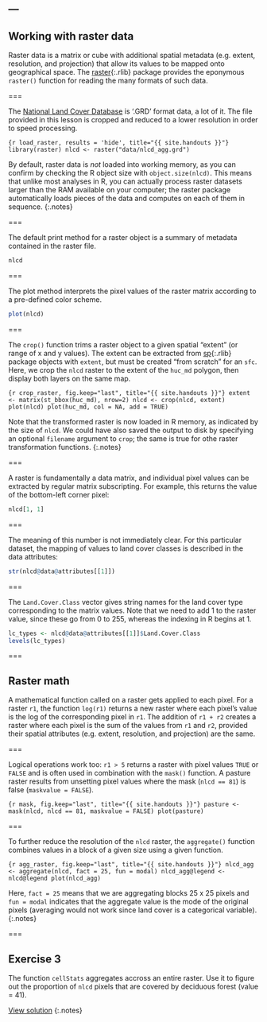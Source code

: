 ---
---

## Working with raster data

Raster data is a matrix or cube with additional spatial metadata (e.g. extent, resolution, and projection) that allow its values to be mapped onto geographical space. The [raster](){:.rlib} package provides the eponymous `raster()` function for reading the many formats of such data.

===

The [National Land Cover Database](http://www.mrlc.gov/nlcd2011.php) is '.GRD' format data, a lot of it. The file provided in this lesson is cropped and reduced to a lower resolution in order to speed processing.

```{r load_raster, results = 'hide', title="{{ site.handouts }}"}
library(raster)
nlcd <- raster("data/nlcd_agg.grd")
```

By default, raster data is *not* loaded into working memory, as you can confirm by checking the R object size with `object.size(nlcd)`. This means that unlike most analyses in R, you can actually process raster datasets larger than the RAM available on your computer; the raster package automatically loads pieces of the data and computes on each of them in sequence.
{:.notes}

===

The default print method for a raster object is a summary of metadata contained in the raster file.

```r
nlcd
```

===

The plot method interprets the pixel values of the raster matrix according to a pre-defined color scheme.

```r
plot(nlcd)
```

===

The `crop()` function trims a raster object to a given spatial "extent" (or range of x and y values). The extent can be extracted from [sp](){:.rlib} package objects with `extent`, but must be created "from scratch" for an `sfc`. Here, we crop the `nlcd` raster to the extent of the `huc_md` polygon, then display both layers on the same map. 

```{r crop_raster, fig.keep="last", title="{{ site.handouts }}"}
extent <- matrix(st_bbox(huc_md), nrow=2)
nlcd <- crop(nlcd, extent)
plot(nlcd)
plot(huc_md, col = NA, add = TRUE)
```

Note that the transformed raster is now loaded in R memory, as indicated by the size of `nlcd`. We could have also saved the output to disk by specifying an optional `filename` argument to `crop`; the same is true for othe raster transformation functions.
{:.notes}

===

A raster is fundamentally a data matrix, and individual pixel values can be extracted by regular matrix subscripting. For example, this returns the value of the bottom-left corner pixel:

```r
nlcd[1, 1]
```

===

The meaning of this number is not immediately clear. For this particular dataset, the mapping of values to land cover classes is described in the data attributes:

```r
str(nlcd@data@attributes[[1]])
```

===

The `Land.Cover.Class` vector gives string names for the land cover type corresponding to the matrix values. Note that we need to add 1 to the raster value, since these go from 0 to 255, whereas the indexing in R begins at 1.

```r
lc_types <- nlcd@data@attributes[[1]]$Land.Cover.Class
levels(lc_types)
```

===

## Raster math

A mathematical function called on a raster gets applied to each pixel. For a raster `r1`, the function `log(r1)` returns a new raster where each pixel's value is the log of the corresponding pixel in `r1`. The addition of `r1 + r2` creates a raster where each pixel is the sum of the values from `r1` and `r2`, provided their spatial attributes (e.g. extent, resolution, and projection) are the same.

===

Logical operations work too: `r1 > 5` returns a raster with pixel values `TRUE` or `FALSE` and is often used in combination with the `mask()` function. A pasture raster results from unsetting pixel values where the mask (`nlcd == 81`) is false (`maskvalue = FALSE`).

```{r mask, fig.keep="last", title="{{ site.handouts }}"}
pasture <- mask(nlcd, nlcd == 81, maskvalue = FALSE)
plot(pasture)
```

===

To further reduce the resolution of the `nlcd` raster, the `aggregate()` function combines values in a block of a given size using a given function.

```{r agg_raster, fig.keep="last", title="{{ site.handouts }}"}
nlcd_agg <- aggregate(nlcd, fact = 25, fun = modal)
nlcd_agg@legend <- nlcd@legend
plot(nlcd_agg)
```

Here, `fact = 25` means that we are aggregating blocks 25 x 25 pixels and `fun = modal` indicates that the aggregate value is the mode of the original pixels (averaging would not work since land cover is a categorical variable).
{:.notes}

===

## Exercise 3

The function `cellStats` aggregates accross an entire raster. Use it to figure out the  proportion of `nlcd` pixels that are covered by deciduous forest (value = 41).

[View solution](#solution-3)
{:.notes}